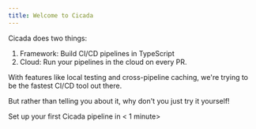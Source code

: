 ```yaml
---
title: Welcome to Cicada
---
```


Cicada does two things:
1. Framework: Build CI/CD pipelines in TypeScript
2. Cloud: Run your pipelines in the cloud on every PR. 

With features like local testing and cross-pipeline caching, we're trying to be the fastest CI/CD tool out there.

But rather than telling you about it, why don't you just try it yourself! 

<Card title="Get started" icon="Play"  href="/local-pipelines">
  Set up your first Cicada pipeline in < 1 minute>
</Card>